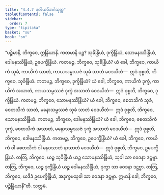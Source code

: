 ```yaml
---
title: "4.4.7 ဒုတိယဝိဘင်္ဂသုတ္တ"
tableOfContents: false
sidebar:
  order: 7
type: "tipitaka"
basket: "su"
book: "sn"
---
```



<DynamicBreadcrumb />

<Division number="507" book="sn" e="ch" v="18" p="354">

<Paragraph number="1104" book="sn">
“ပဉ္စိမာနိ, ဘိက္ခဝေ, ဣန္ဒြိယာနိ. ကတမာနိ ပဉ္စ? သုခိန္ဒြိယံ, ဒုက္ခိန္ဒြိယံ, သောမနဿိန္ဒြိယံ, ဒေါမနဿိန္ဒြိယံ, ဥပေက္ခိန္ဒြိယံ.
</Paragraph>

<Paragraph number="1105" book="sn">
ကတမဉ္စ, ဘိက္ခဝေ, သုခိန္ဒြိယံ? ယံ ခေါ, ဘိက္ခဝေ, ကာယိကံ သုခံ, ကာယိကံ သာတံ, ကာယသမ္ဖဿဇံ သုခံ သာတံ ဝေဒယိတံ—  ဣဒံ ဝုစ္စတိ, ဘိက္ခဝေ, သုခိန္ဒြိယံ.
</Paragraph>

<Paragraph number="1106" book="sn">
ကတမဉ္စ, ဘိက္ခဝေ, ဒုက္ခိန္ဒြိယံ? ယံ ခေါ, ဘိက္ခဝေ, ကာယိကံ ဒုက္ခံ, ကာယိကံ အသာတံ, ကာယသမ္ဖဿဇံ ဒုက္ခံ အသာတံ ဝေဒယိတံ—  ဣဒံ ဝုစ္စတိ, ဘိက္ခဝေ, ဒုက္ခိန္ဒြိယံ.
</Paragraph>

<Paragraph number="1107" book="sn">
ကတမဉ္စ, ဘိက္ခဝေ, သောမနဿိန္ဒြိယံ? ယံ ခေါ, ဘိက္ခဝေ, စေတသိကံ သုခံ, စေတသိကံ သာတံ, မနောသမ္ဖဿဇံ သုခံ သာတံ ဝေဒယိတံ—  ဣဒံ ဝုစ္စတိ, ဘိက္ခဝေ, သောမနဿိန္ဒြိယံ.
</Paragraph>

<Paragraph number="1108" book="sn">
ကတမဉ္စ, ဘိက္ခဝေ, ဒေါမနဿိန္ဒြိယံ? ယံ ခေါ, ဘိက္ခဝေ, စေတသိကံ ဒုက္ခံ, စေတသိကံ အသာတံ, မနောသမ္ဖဿဇံ ဒုက္ခံ အသာတံ ဝေဒယိတံ—  ဣဒံ ဝုစ္စတိ, ဘိက္ခဝေ, ဒေါမနဿိန္ဒြိယံ.
</Paragraph>

<Paragraph number="1109" book="sn">
ကတမဉ္စ, ဘိက္ခဝေ, ဥပေက္ခိန္ဒြိယံ? ယံ ခေါ, ဘိက္ခဝေ, ကာယိကံ ဝါ စေတသိကံ ဝါ နေဝသာတံ နာသာတံ ဝေဒယိတံ—  ဣဒံ ဝုစ္စတိ, ဘိက္ခဝေ, ဥပေက္ခိန္ဒြိယံ.
</Paragraph>

<Paragraph number="1110" book="sn">
တတြ, ဘိက္ခဝေ, ယဉ္စ သုခိန္ဒြိယံ ယဉ္စ သောမနဿိန္ဒြိယံ, သုခါ သာ ဝေဒနာ ဒဋ္ဌဗ္ဗာ. တတြ, ဘိက္ခဝေ, ယဉ္စ ဒုက္ခိန္ဒြိယံ ယဉ္စ ဒေါမနဿိန္ဒြိယံ, ဒုက္ခာ သာ ဝေဒနာ ဒဋ္ဌဗ္ဗာ. တတြ, ဘိက္ခဝေ, ယဒိဒံ ဥပေက္ခိန္ဒြိယံ, အဒုက္ခမသုခါ သာ ဝေဒနာ ဒဋ္ဌဗ္ဗာ. ဣမာနိ ခေါ, ဘိက္ခဝေ, ပဉ္စိန္ဒြိယာနီ”တိ.

</Paragraph>
</Division>

<Paragraph number="1111" type="center" book="sn">
သတ္တမံ.
</Paragraph>